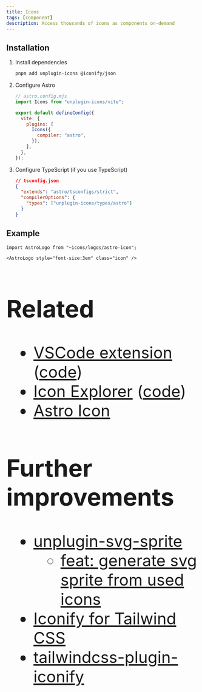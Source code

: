 ```yaml
---
title: Icons
tags: [component]
description: Access thousands of icons as components on-demand
---
```


## Installation


<Steps>

1. Install dependencies

   ```bash
   pnpm add unplugin-icons @iconify/json
   ```

2. Configure Astro

   ```js {2, 7-9}
   // astro.config.mjs
   import Icons from "unplugin-icons/vite";

   export default defineConfig({
     vite: {
       plugins: [
         Icons({
           compiler: "astro",
         }),
       ],
     },
   });
   ```

3. Configure TypeScript (if you use TypeScript)

   ```json {5}
   // tsconfig.json
   {
     "extends": "astro/tsconfigs/strict",
     "compilerOptions": {
       "types": ["unplugin-icons/types/astro"]
     }
   }
   ```

</Steps>

## Example

```mdx
import AstroLogo from "~icons/logos/astro-icon";

<AstroLogo style="font-size:3em" class="icon" />
```


<AstroLogo style="font-size:3em" class="icon" />

## Related

- [VSCode extension](https://marketplace.visualstudio.com/items?itemName=antfu.iconify) ([code](https://github.com/antfu/vscode-iconify))
- [Icon Explorer](https://icones.js.org/) ([code](https://github.com/antfu/icones))
- [Astro Icon](https://www.astroicon.dev/)

## Further improvements

- [unplugin-svg-sprite](https://github.com/yunsii/unplugin-svg-sprite)
  - [feat: generate svg sprite from used icons](https://github.com/unplugin/unplugin-icons/issues/55)
- [Iconify for Tailwind CSS](https://iconify.design/docs/usage/css/tailwind/)
- [tailwindcss-plugin-iconify](https://github.com/yunsii/tailwindcss-plugin-iconify)
